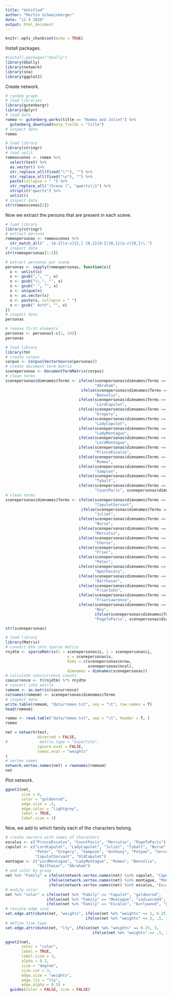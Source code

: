 ```yaml
---
title: "Untitled"
author: "Martin Schweinberger"
date: "11 4 2020"
output: html_document
---
```


```r
knitr::opts_chunk$set(echo = TRUE)
```

Install packages.

```r
#install.packages("GGally")
library(GGally)
library(network)
library(sna)
library(ggplot2)
```

 Create network.
 
```r
# random graph
# load libraries
library(gutenbergr)
library(dplyr)
# load data
romeo <- gutenberg_works(title == "Romeo and Juliet") %>%
  gutenberg_download(meta_fields = "title")
# inspect data
romeo
```


```r
# load library
library(stringr)
# load split
romeoscenes <- romeo %>%
  select(text) %>%
  as.vector() %>%
  str_replace_all(fixed("\""), "") %>%
  str_replace_all(fixed("\n"), "") %>%
  paste(collapse = " ") %>%
  str_replace_all("(Scene )", "qwertz\\1") %>%
  strsplit("qwertz") %>%
  unlist()
# inspect data
str(romeoscenes[2])
```

Now we extract the persons that are present in each scene.

```r
# load library
library(stringr)
# extract persons
romeopersonas <- romeoscenes %>%
  str_match_all(" , [A-Z][a-z]{2,} {0,1}[A-Z]{0,1}[a-z]{0,}\\.")
# inspect data
str(romeopersonas[1:5])
```


```r
# extract personas per scene
personas <- sapply(romeopersonas, function(x){
  x <- unlist(x)
  x <- gsub(",", "", x)
  x <- gsub("\\.", "", x)
  x <- gsub(" ", "", x)
  x <- unique(x)
  x <- as.vector(x)
  x <- paste(x, collapse = " ")
  x <- gsub(" ActV", "", x)
})
# inspect data
personas
```


```r
# remove first elements
personas <- personas[-c(1, 24)]
personas
```


```r
# load library
library(tm)
# create corpus
corpus <- Corpus(VectorSource(personas))
# create document term matrix
scenepersonas <- DocumentTermMatrix(corpus)
# clean terms
scenepersonas$dimnames$Terms <- ifelse(scenepersonas$dimnames$Terms == "abraham",
                                       "Abraham",
                                 ifelse(scenepersonas$dimnames$Terms == "benvolio",
                                       "Benvolio",
                                ifelse(scenepersonas$dimnames$Terms == "capulet",
                                       "LordCapulet",
                                ifelse(scenepersonas$dimnames$Terms == "gregory",
                                       "Gregory",
                                ifelse(scenepersonas$dimnames$Terms == "ladycapulet",
                                       "LadyCapulet",
                                ifelse(scenepersonas$dimnames$Terms == "ladymontague",
                                       "LadyMontague",
                                ifelse(scenepersonas$dimnames$Terms == "montague",
                                       "LordMontague",
                                ifelse(scenepersonas$dimnames$Terms == "prince",
                                       "PrinceEscalus",
                                ifelse(scenepersonas$dimnames$Terms == "romeo",
                                       "Romeo",
                                ifelse(scenepersonas$dimnames$Terms == "sampson",
                                       "Sampson",
                                ifelse(scenepersonas$dimnames$Terms == "tybalt",
                                       "Tybalt",
                                ifelse(scenepersonas$dimnames$Terms == "paris",
                                       "CountParis", scenepersonas$dimnames$Terms))))))))))))
# clean terms
scenepersonas$dimnames$Terms <- ifelse(scenepersonas$dimnames$Terms == "servant",
                                       "CapuletServant",
                                 ifelse(scenepersonas$dimnames$Terms == "juliet",
                                       "Juliet",
                                ifelse(scenepersonas$dimnames$Terms == "nurse",
                                       "Nurse",
                                ifelse(scenepersonas$dimnames$Terms == "mercutio",
                                       "Mercutio",
                                ifelse(scenepersonas$dimnames$Terms == "chorus",
                                       "Chorus",
                                ifelse(scenepersonas$dimnames$Terms == "friar",
                                       "Friar",
                                ifelse(scenepersonas$dimnames$Terms == "peter",
                                       "Peter",
                                ifelse(scenepersonas$dimnames$Terms == "apothecary",
                                       "Apothecary",
                                ifelse(scenepersonas$dimnames$Terms == "balthasar",
                                       "Balthasar",
                                ifelse(scenepersonas$dimnames$Terms == "friarjohn",
                                       "FriarJohn",
                                ifelse(scenepersonas$dimnames$Terms == "friarlawrence",
                                       "FriarLawrence",
                                ifelse(scenepersonas$dimnames$Terms == "boy",
                                       "Boy",
                                       ifelse(scenepersonas$dimnames$Terms == "page",
                                       "PageToParis", scenepersonas$dimnames$Terms)))))))))))))

str(scenepersonas)
```

```r
# load library
library(Matrix)
# convert dtm into sparse matrix
rnjdtm <- sparseMatrix(i = scenepersonas$i, j = scenepersonas$j, 
                           x = scenepersonas$v, 
                           dims = c(scenepersonas$nrow,
                                    scenepersonas$ncol),
                           dimnames = dimnames(scenepersonas))
# calculate cooccurrence counts
coocurrence <- t(rnjdtm) %*% rnjdtm
# convert into matrix
romeom <- as.matrix(coocurrence)
colnames(romeom) <- scenepersonas$dimnames$Terms
# inspect data
write.table(romeom, "data/romeo.txt", sep = "\t", row.names = T)
head(romeom)
```

```r
romeo <- read.table("data/romeo.txt", sep = "\t", header = T, )
romeo
```


```r
net = network(test,
              directed = FALSE,
#              matrix.type = "bipartite",
              ignore.eval = FALSE,
              names.eval = "weights"
)
# vertex names
network.vertex.names(net) = rownames(romeom)
net
```

Plot network.

```r
ggnet2(net, 
       size = 6, 
       color = "goldenrod", 
       edge.size = .5,
       edge.color = "lightgrey", 
       label = TRUE, 
       label.size = 3)
```

Now, we add to which family each of the characters belong.

```r
# create vectors with names of characters
escalus <- c("PrinceEscalus", "CountParis", "Mercutio", "PageToParis")
capulet <- c("LordCapulet", "LadyCapulet", "Juliet", "Tybalt", "Nurse",
             "Peter", "Gregory", "Sampson", "Anthony", "Potpan", "Servant",
             "CapuletServant", "OldCapulet")
montague <- c("LordMontague", "LadyMontague", "Romeo", "Benvolio",
              "Balthasar", "Abraham")
# add color by group
net %v% "Family" = ifelse(network.vertex.names(net) %in% capulet, "Capulet", 
                   ifelse(network.vertex.names(net) %in% montague, "Montague", 
                   ifelse(network.vertex.names(net) %in% escalus, "Escalus", "other")))
# modify color
net %v% "color" = ifelse(net %v% "Family" == "Capulet", "goldenrod", 
                  ifelse(net %v% "Family" == "Montague", "indianred4", 
                  ifelse(net %v% "Family" == "Escalus", "burlywood", "gray60")))
# rescale edge size
set.edge.attribute(net, "weights", ifelse(net %e% "weights" <= 1, 0.25, 
                                   ifelse(net %e% "weights" <= 3, .5, 1)))
# define line type
set.edge.attribute(net, "lty", ifelse(net %e% "weights" == 0.25, 3, 
                                      ifelse(net %e% "weights" == .5, 2, 1)))
```


```r
ggnet2(net, 
       color = "color", 
       label = TRUE, 
       label.size = 3,
       alpha = 0.2,
       size = "degree",
       size.cut = 3,
       edge.size = "weights",
       edge.lty = "lty",
       edge.alpha = 0.5) +
  guides(color = FALSE, size = FALSE)
```



